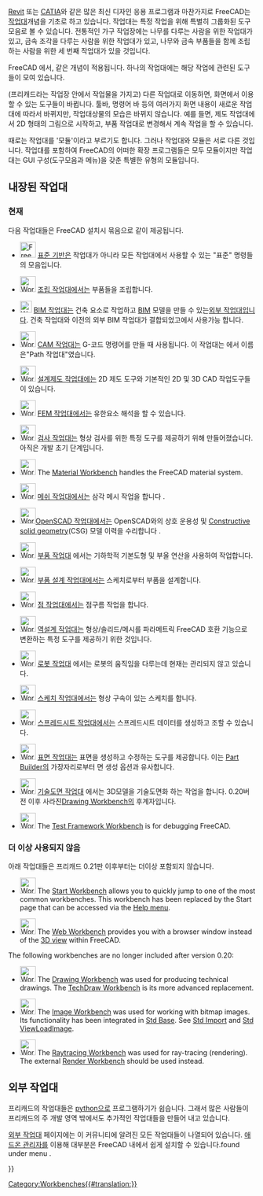 <languages/>

{{Docnav
|[[Property_editor/ko|속성 편집기]]
|[[Std_Base/ko|표준기반]]
|IconL=
|IconR=Freecad.svg
}}

[https://en.wikipedia.org/wiki/Autodesk_Revit Revit] 또는 [https://en.wikipedia.org/wiki/CATIA CATIA]와 같은 많은 최신 디자인 응용 프로그램과 마찬가지로 FreeCAD는 [https://en.wikipedia.org/wiki/Workbench 작업대]개념을 기초로 하고 있습니다. 작업대는 특정 작업을 위해 특별히 그룹화된 도구 모음로 볼 수 있습니다.
전통적인 가구 작업장에는 나무를 다루는 사람을 위한 작업대가 있고, 금속 조각을 다루는 사람을 위한 작업대가 있고, 나무와 금속 부품들을 함께 조립하는 사람을 위한 세 번째 작업대가 있을 것입니다.

FreeCAD 에서, 같은 개념이 적용됩니다. 하나의 작업대에는 해당 작업에 관련된 도구들이 모여 있습니다.

(프리캐드라는 작업장 안에서 작업물을 가지고) 다른 작업대로 이동하면, 화면에서 이용할 수 있는 도구들이 바뀝니다. 툴바, 명령어 바 등의 여러가지 화면 내용이 새로운 작업대에 따라서 바뀌지만, 작업대상물의 모습은 바뀌지 않습니다. 예를 들면, 제도 작업대에서 2D 형태의 그림으로 시작하고, 부품 작업대로 변경해서 계속 작업을 할 수 있습니다.

때로는 작업대를 '모듈'이라고 부르기도 합니다. 그러나 작업대와 모듈은 서로 다른 것입니다. 작업대를 포함하여 FreeCAD의 어떠한 확장 프로그램들은 모두 모듈이지만 작업대는 GUI 구성(도구모음과 메뉴)을 갖춘 특별한 유형의 모듈입니다.

<span id="Built-in_workbenches"></span>
== 내장된 작업대 ==

<span id="Current"></span>
=== 현재 ===

다음 작업대들은  FreeCAD 설치시 묶음으로 같이 제공됩니다.

<div class="mw-translate-fuzzy">
* [[Image:Freecad.svg|32px]] [[Std_Base/ko|표준 기반]]은 작업대가 아니라 모든 작업대에서 사용할 수 있는 "표준" 명령들의 모음입니다.
</div>

* [[Image:Workbench_Assembly.svg|32px]] [[Assembly_Workbench/ko|조립 작업대]]에서는 부품들을 조립합니다. {{Version|1.0}}

* [[File:Workbench_BIM.svg|24px]] [[BIM_Workbench|BIM 작업대]]는 건축 요소로 작업하고 [https://en.wikipedia.org/wiki/Building_information_modeling BIM] 모델을 만들 수 있는[[External_workbenches/ko|외부 작업대]]입니다. 건축 작업대와 이전의 외부 BIM 작업대가 결합되었고{{VersionMinus|0.21}}에서 사용가능 합니다.

* [[Image:Workbench_CAM.svg|32px]] [[CAM_Workbench/ko|CAM 작업대]]는 G-코드 명령어를 만들 때 사용됩니다. 이 작업대는 {{VersionMinus|0.21}}에서 이름은"Path 작업대"였습니다.

* [[Image:Workbench_Draft.svg|32px]] [[Draft_Workbench/ko|설계제도 작업대]]에는 2D 제도 도구와 기본적인 2D 및 3D CAD 작업도구들이 있습니다.

* [[Image:Workbench_FEM.svg|32px]] [[FEM_Workbench/ko|FEM 작업대]]에서는 유한요소 해석을 할 수 있습니다.

* [[Image:Workbench_Inspection.svg|32px]] [[Inspection_Workbench/ko|검사 작업대]]는 형상 검사를 위한 특정 도구를 제공하기 위해 만들어졌습니다. 아직은 개발 초기 단계입니다.

* [[Image:Workbench_Material.svg|32px]] The [[Material_Workbench|Material Workbench]] handles the FreeCAD material system. {{Version|1.0}}

* [[Image:Workbench_Mesh.svg|32px]] [[Mesh_Workbench|메쉬 작업대]]에서는 삼각 메시 작업을 합니다 .

* [[Image:Workbench_OpenSCAD.svg|32px]][[OpenSCAD_Workbench/ko|OpenSCAD 작업대]]에서는 OpenSCAD와의 상호 운용성 및 [[Constructive_solid_geometry|Constructive solid geometry]](CSG) 모델 이력을 수리합니다 .

* [[Image:Workbench_Part.svg|32px]] [[Part_Workbench/ko|부품 작업대]] 에서는 기하학적 기본도형 및 부울 연산을 사용하여 작업합니다.

* [[Image:Workbench_PartDesign.svg|32px]]  [[PartDesign_Workbench/ko|부품 설계 작업대]]에서는 스케치로부터 부품을 설계합니다.

* [[Image:Workbench_Points.svg|32px]] [[Points_Workbench/ko|점 작업대]]에서는 점구름 작업을 합니다.

* [[Image:Workbench_Reverse_Engineering.svg|32px]] [[Reverse_Engineering_Workbench/ko|역설계 작업대]]는 형상/솔리드/메시를 파라메트릭 FreeCAD 호환 기능으로 변환하는 특정 도구를 제공하기 위한 것입니다.

* [[Image:Workbench_Robot.svg|32px]] [[Robot_Workbench/ko|로봇 작업대]] 에서는 로봇의 움직임을 다루는데 현재는 관리되지 않고 있습니다.

* [[Image:Workbench_Sketcher.svg|32px]] [[Sketcher_Workbench/ko|스케치 작업대]]에서는 형상 구속이 있는 스케치를 합니다.

* [[Image:Workbench_Spreadsheet.svg|32px]] [[Spreadsheet_Workbench/ko|스프레드시트 작업대]]에서는 스프레드시트 데이터를 생성하고 조할 수 있습니다.

* [[Image:Workbench_Surface.svg|32px]] [[Surface_Workbench/ko|표면 작업대]]는 표면을 생성하고 수정하는 도구를 제공합니다. 이는 [[Part_Builder|Part Builder]]의 가장자리로부터 면 생성 옵션과 유사합니다.

* [[Image:Workbench_TechDraw.svg|32px]] [[TechDraw_Workbench/ko|기술도면 작업대]] 에서는 3D모델을 기술도면화 하는 작업을 합니다. 0.20버전 이후 사라진[[Drawing_Workbench|Drawing Workbench]]의 후계자입니다.

* [[Image:Workbench_Test.svg|32px]] The [[Testing|Test Framework Workbench]] is for debugging FreeCAD.

<span id="Obsolete"></span>
=== 더 이상 사용되지 않음 ===

아래 작업대들은 프리캐드 0.21판 이후부터는 더이상 포함되지 않습니다.

* [[Image:Workbench_Start.svg|32px]] The [[Start_Workbench|Start Workbench]] allows you to quickly jump to one of the most common workbenches. This workbench has been replaced by the Start page that can be accessed via the [[Std_Help_Menu|Help menu]].

* [[Image:Workbench_Web.svg|32px]] The [[Web_Workbench|Web Workbench]] provides you with a browser window instead of the [[3D_view|3D view]] within FreeCAD.

The following workbenches are no longer included after version 0.20:

* [[Image:Workbench_Drawing.svg|32px]] The [[Drawing_Workbench|Drawing Workbench]] was used for producing technical drawings. The [[TechDraw_Workbench|TechDraw Workbench]] is its more advanced replacement.

* [[Image:Workbench_Image.svg|32px]] The [[Image_Workbench|Image Workbench]] was used for working with bitmap images. Its functionality has been integrated in [[Std_Base|Std Base]]. See [[Std_Import|Std Import]] and [[Std_ViewLoadImage|Std ViewLoadImage]].

* [[Image:Workbench_Raytracing.svg|32px]] The [[Raytracing_Workbench|Raytracing Workbench]] was used for ray-tracing (rendering). The external [https://github.com/FreeCAD/FreeCAD-render Render Workbench] should be used instead.

<span id="External_workbenches"></span>
== 외부 작업대 ==

프리캐드의 작업대들은 [[Python|python]]으로 프로그램하기가 쉽습니다. 그래서 많은 사람들이 프리캐드의 주 개발 영역 밖에서도 추가적인 작업대들을 만들어 내고 있습니다.

[[External_workbenches/ko|외부 작업대]] 페이지에는 이 커뮤니티에 알려진 모든 작업대들이 나열되어 있습니다. [[Std_AddonMgr|애드온 관리자]]를 이용해 대부분은 FreeCAD 내에서 쉽게 설치할 수 있습니다.found under menu {{MenuCommand|Tools → [[Image:Std_AddonMgr.svg|24px]] Addon manager}}. 


{{Docnav
|[[Property_editor/ko|속성 편집기]]
|[[Std_Base/ko|표준기반]]
|IconL=
|IconR=Freecad.svg
}}

{{Userdocnavi{{#translation:}}}}
[[Category:Workbenches{{#translation:}}]]